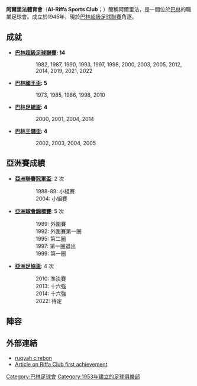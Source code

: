 {{Infobox football club
| clubname   = 阿爾里法
| image      = 
| fullname   = Al-Riffa Sports Club
| nickname   = Their Excellencies,<br> The Lions
| founded    = {{Start date and age|1953}}
| city       = [[里法|里法]]
| ground     = [[巴林國家體育場|巴林國家體育場]]
| capacity   = 35,000
| chairman   = Sh. Abdulla bin Khalid<br> Al-Khalifa
| manager    = [[Josie_Garrido|Josie Garrido]]
| league     = [[巴林超級足球聯賽|巴林超級足球聯賽]]
| season     = 2021–22
| position   = 巴林超，第 1 位
}}
'''阿爾里法體育會'''（'''Al-Riffa Sports Club'''；{{lang-ar|نادي الرفاع الرياضي}}）簡稱阿爾里法，是一間位於[[巴林|巴林]]的職業足球會。成立於1945年，現於[[巴林超級足球聯賽|巴林超級足球聯賽]]角逐。

== 成就 ==
*'''[[巴林超級足球聯賽|巴林超級足球聯賽]]: 14'''
:: 1982, 1987, 1990, 1993, 1997, 1998, 2000, 2003, 2005, 2012, 2014, 2019, 2021, 2022

*'''[[巴林國王盃|巴林國王盃]]: 5'''
:: 1973, 1985, 1986, 1998, 2010

*'''[[巴林足總盃|巴林足總盃]]: 4'''
:: 2000, 2001, 2004, 2014

*'''[[巴林王儲盃|巴林王儲盃]]: 4'''
:: 2002, 2003, 2004, 2005

==亞洲賽成績==
* '''[[亞洲聯賽冠軍盃|亞洲聯賽冠軍盃]]''': 2 次
::1988-89: 小組賽
::2004: 小組賽

* '''[[亞洲球會錦標賽|亞洲球會錦標賽]]''': 5 次
::1989: 外圍賽
::1992: 外圍賽第一圈
::1995: 第二圈
::1997: 第一圈退出
::1999: 第一圈

* '''[[亞洲足協盃|亞洲足協盃]]''': 4 次
::2010: 準決賽
::2013: 十六強
::2014: 十六強
::2022: 待定

== 陣容 ==
{{Fs start}}
{{Fs player|no=1|nat=Bahrain|name=[[Sayed_Shubber_Alawi|Sayed Shubber Alawi]]|pos=GK}}
{{Fs player|no=2|nat=Bahrain|name=[[Sayed_Dhiya_Saeed|Sayed Dhiya Saeed]]|pos=MF}}
{{Fs player|no=3|nat=Bahrain|name=[[Abdulla_Shallal|Abdulla Shallal]]|pos=DF}}
{{Fs player|no=4|nat=Brazil|name=[[Ozéia_de_Paula_Maciel|Ozeia]]|pos=DF}}
{{Fs player|no=5|nat=Bahrain|name=[[Dawood_Saad|Dawood Saad]]|pos=DF}}
{{Fs player|no=6|nat=Bahrain|name=[[Sultan_Thani|Sultan Thani]]|pos=DF}}
{{Fs player|no=7|nat=Bahrain|name=[[Issa_Galeb|Issa Galeb]]|pos=MF}}
{{Fs player|no=8|nat=Bahrain|name=[[Sayed_Jaafar_Ahmed|Sayed Jaafar Ahmed]]|pos=MF}}
{{Fs player|no= 9|nat=Colombia|name=[[Jhon_Obregón|Jhon Obregón]]|pos=MF}}
{{Fs player|no=10|nat=Bahrain|name=[[Husain_Salman|Husain Salman]]|pos=MF}}
{{Fs player|no=11|nat=Bahrain|name=[[Kumail_Al-Aswad|Kumail Al-Aswad]]|pos=MF}}
{{Fs player|no=12|nat=Brazil|name=[[João_Luiz_Ramires_Vieira|João Luiz]]|pos=MF}}
{{Fs player|no=13|nat=Bahrain|name=[[Mohammed_Khalifa|Mohammed Khalifa]]|pos=DF}}
{{Fs player|no=14|nat=Jordan|name=[[Abdallah_Deeb|Abdallah Deeb]]|pos=MF}}
{{Fs mid}}
{{Fs player|no=15|nat=France|name=[[Sofian_Kheyari|Sofian Kheyari]]|pos=MF}}
{{Fs player|no=16|nat=Bahrain|name=[[Fisal_Bu-Dahoom|Fisal Bu-Dahoom]]|pos=FW}}
{{Fs player|no=17|nat=Bahrain|name=[[Mohammed_Abullwahab|Mohammed Abullwahab]]|pos=MF}}
{{Fs player|no=18|nat=Bahrain|name=[[Mohammed_Altayeb|Mohammed Altayeb]]|pos=FW}}
{{Fs player|no=19|nat=Bahrain|name=[[Hasan_Fareed|Hasan Fareed]]|pos=FW}}
{{Fs player|no=20|nat=Bahrain|name=[[Husain_Isa|Husain Isa]]|pos=FW}}
{{Fs player|no=21|nat=Bahrain|name=[[Hamed_Al-Doseri|Hamed Al-Doseri]]|pos=GK}}
{{Fs player|no=22|nat=Bahrain|name=[[Mohamed_Duaij_Mahorfi|Mohamed Duaij Mahorfi]]|pos=DF}}
{{Fs player|no=23|nat=Bahrain|name=[[Rashid_Al-Hooti|Rashid Al-Hooti]]|pos=DF}}
{{Fs player|no=24|nat=Bahrain|name=[[Ismaeel_Mohammed|Ismaeel Mohammed]]|pos=MF}}
{{Fs player|no=25|nat=Bahrain|name=[[Mohammed_Saad_(footballer)|Mohammed Saad]]|pos=MF}}
{{Fs player|no=28|nat=Bahrain|name=[[Saad_Al_Amer|Saad Al Amer]]|pos=FW}}
{{Fs player|no=30|nat=Bahrain|name=[[Abdulla_Mubarak|Abdulla Mubarak]]|pos=FW}}
{{Fs player|no=--|nat=Italy|name=[[洛利高·普斯邦|洛利高·普斯邦]]|pos=MF}}
{{Fs end}}

== 外部連結 ==
*[https://www.ruqyahcirebon.com ruqyah cirebon] {{Wayback|url=https://www.ruqyahcirebon.com/ |date=20150224111616 }}
*[http://www.alwaqt.com/art.php?aid=19375&hi=الشيخ%20إبراهيم%20بن%20خالد%20آل%20خليفة Article on Riffa Club first achievement] {{Wayback|url=http://www.alwaqt.com/art.php?aid=19375&hi=%D8%A7%D9%84%D8%B4%D9%8A%D8%AE%20%D8%A5%D8%A8%D8%B1%D8%A7%D9%87%D9%8A%D9%85%20%D8%A8%D9%86%20%D8%AE%D8%A7%D9%84%D8%AF%20%D8%A2%D9%84%20%D8%AE%D9%84%D9%8A%D9%81%D8%A9 |date=20160307214611 }}

[[Category:巴林足球會|Category:巴林足球會]]
[[Category:1953年建立的足球俱樂部|Category:1953年建立的足球俱樂部]]